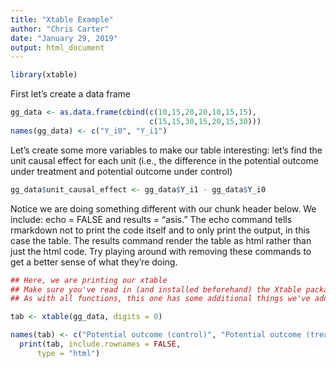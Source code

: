 ---
title: "Xtable Example"
author: "Chris Carter"
date: "January 29, 2019"
output: html_document
---

```{r setup, include=FALSE}
library(xtable)

```
First let's create a data frame


```{r}
gg_data <- as.data.frame(cbind(c(10,15,20,20,10,15,15), 
                               c(15,15,30,15,20,15,30)))
names(gg_data) <- c("Y_i0", "Y_i1")
```

Let's create some more variables to make our table interesting: let's find the unit causal effect for each unit (i.e., the difference in the potential outcome under treatment and potential outcome under control)


```{r}

gg_data$unit_causal_effect <- gg_data$Y_i1 - gg_data$Y_i0

```

Notice we are doing something different with our chunk header below. We include: echo = FALSE and results = "asis." The echo command tells rmarkdown not to print the code itself and to only print the output, in this case the table. The results command render the table as html rather than just the html code. Try playing around with removing these commands to get a better sense of what they're doing. 

```{r, echo = FALSE, results = "asis"}

## Here, we are printing our xtable
## Make sure you've read in (and installed beforehand) the Xtable package
## As with all functions, this one has some additional things we've added. Try running print(xtable(gg_data)) to understand what the digits, include.rownames, type commands are doing within the function.

tab <- xtable(gg_data, digits = 0)

names(tab) <- c("Potential outcome (control)", "Potential outcome (treat)", "Unit causal effect")
  print(tab, include.rownames = FALSE, 
      type = "html")

```

